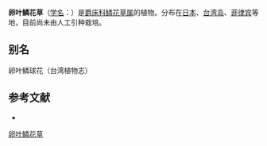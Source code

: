 {{Speciesbox
| name = 卵叶鳞花草
| status = 
| status_system = 
| image = 
| genus = Lepidagathis
| species = inaequalis
| authority = C. B. Clarke ex Elmer
}}

'''卵叶鳞花草'''（[[学名|学名]]：{{lang|la|''Lepidagathis inaequalis''}}）是[[爵床科|爵床科]][[鳞花草属|鳞花草属]]的植物。分布在[[日本|日本]]、[[台湾岛|台湾岛]]、[[菲律宾|菲律宾]]等地，目前尚未由人工引种栽培。

== 别名 ==
卵叶鳞球花（台湾植物志）

== 参考文献 ==
<div class="references-small">
* {{cite web| url =http://www.bioinfo.cn/db05/KmzwSpecies.php?action=view&id=158| title =卵叶鳞花草| work =《中国高等植物数据库全库》| publisher =中国科学院微生物研究所| author =昆明植物研究所| accessdate =2009-02-20| deadurl =yes| archiveurl =https://web.archive.org/web/20160305072536/http://www.bioinfo.cn/db05/KmzwSpecies.php?action=view&id=158| archivedate =2016-03-05}}
</div>
{{Taxonbar|from=Q10910617}}

[[Category:鳞花草属|卵叶鳞花草]]


{{植物小作品}}